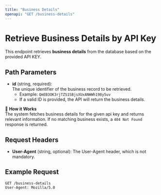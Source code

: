 ```yaml
---
title: "Business Details"
openapi: "GET /business-details"
---
```


# Retrieve Business Details by API Key

This endpoint retrieves **business details** from the database based on the provided API KEY.

## Path Parameters

- **id** (string, required):  
  The unique identifier of the business record to be retrieved.  
  - Example: `QmEB3OK3rjTZS1SBjsXUxANWWh198y5uv`  
  - If a valid ID is provided, the API will return the business details.

📌 **How it Works**  
The system fetches business details for the given api key and returns relevant information. If no matching business exists, a `404 Not Found` response is returned.

## Request Headers

- **User-Agent** (string, optional): The User-Agent header, which is not mandatory.

## Example Request

```http
GET /business-details
User-Agent: Mozilla/5.0
